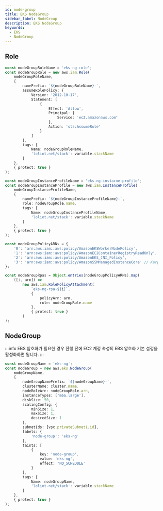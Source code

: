 ```yaml
---
id: node-group
title: EKS NodeGroup
sidebar_label: NodeGroup
description: EKS NodeGroup
keywords:
  - EKS
  - NodeGroup
---
```


## Role

```typescript
const nodeGroupRoleName = 'eks-ng-role';
const nodeGroupRole = new aws.iam.Role(
	nodeGroupRoleName,
	{
		namePrefix: `${nodeGroupRoleName}-`,
		assumeRolePolicy: {
			Version: '2012-10-17',
			Statement: [
				{
					Effect: 'Allow',
					Principal: {
						Service: 'ec2.amazonaws.com'
					},
					Action: 'sts:AssumeRole'
				}
			]
		},
		tags: {
			Name: nodeGroupRoleName,
			'loliot.net/stack': variable.stackName
		}
	},
	{ protect: true }
);

const nodeGroupInstanceProfileName = 'eks-ng-instacne-profile';
const nodeGroupInstanceProfile = new aws.iam.InstanceProfile(
	nodeGroupInstanceProfileName,
	{
		namePrefix: `${nodeGroupInstanceProfileName}-`,
		role: nodeGroupRole.name,
		tags: {
			Name: nodeGroupInstanceProfileName,
			'loliot.net/stack': variable.stackName
		}
	},
	{ protect: true }
);

const nodeGroupPolicyARNs = {
	'0': 'arn:aws:iam::aws:policy/AmazonEKSWorkerNodePolicy',
	'1': 'arn:aws:iam::aws:policy/AmazonEC2ContainerRegistryReadOnly',
	'2': 'arn:aws:iam::aws:policy/AmazonEKS_CNI_Policy',
	'3': 'arn:aws:iam::aws:policy/AmazonSSMManagedInstanceCore' // Karpenter
};

const nodeGroupRpas = Object.entries(nodeGroupPolicyARNs).map(
	([i, arn]) =>
		new aws.iam.RolePolicyAttachment(
			`eks-ng-rpa-${i}`,
			{
				policyArn: arn,
				role: nodeGroupRole.name
			},
			{ protect: true }
		)
);
```

## NodeGroup

:::info
EBS 암호화가 필요한 경우 진행 전에 EC2 계정 속성의 EBS 암호화 기본 설정을 활성화하면 됩니다.
:::

```typescript
const nodeGroupName = 'eks-ng';
const nodeGroup = new aws.eks.NodeGroup(
	nodeGroupName,
	{
		nodeGroupNamePrefix: `${nodeGroupName}-`,
		clusterName: cluster.name,
		nodeRoleArn: nodeGroupRole.arn,
		instanceTypes: ['m6a.large'],
		diskSize: 50,
		scalingConfig: {
			minSize: 1,
			maxSize: 1,
			desiredSize: 1
		},
		subnetIds: [vpc.privateSubnet1.id],
		labels: {
			'node-group': 'eks-ng'
		},
		taints: [
			{
				key: 'node-group',
				value: 'eks-ng',
				effect: 'NO_SCHEDULE'
			}
		],
		tags: {
			Name: nodeGroupName,
			'loliot.net/stack': variable.stackName
		}
	},
	{ protect: true }
);
```
